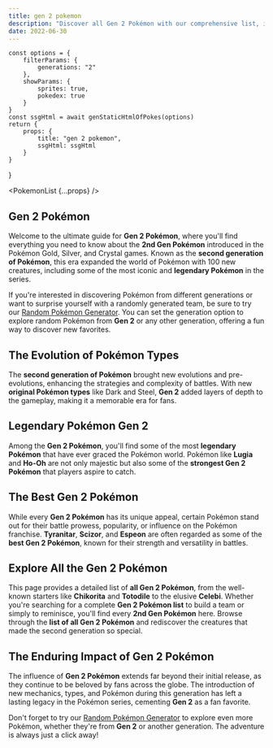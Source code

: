 ```yaml
---
title: gen 2 pokemon
description: "Discover all Gen 2 Pokémon with our comprehensive list, including legendary, strongest, and best Pokémon from the second generation. Explore the complete list and try our Random Pokémon Generator to find new favorites!"
date: 2022-06-30
---
```



    const options = {
        filterParams: {
            generations: "2"
        },
        showParams: {
            sprites: true,
            pokedex: true
        }
    }
    const ssgHtml = await genStaticHtmlOfPokes(options)
    return {
        props: {
            title: "gen 2 pokemon",
            ssgHtml: ssgHtml
        }
    }
}

<PokemonList {...props} />

## Gen 2 Pokémon

Welcome to the ultimate guide for **Gen 2 Pokémon**, where you'll find everything you need to know about the **2nd Gen Pokémon** introduced in the Pokémon Gold, Silver, and Crystal games. Known as the **second generation of Pokémon**, this era expanded the world of Pokémon with 100 new creatures, including some of the most iconic and **legendary Pokémon** in the series.

If you're interested in discovering Pokémon from different generations or want to surprise yourself with a randomly generated team, be sure to try our [Random Pokémon Generator](/). You can set the generation option to explore random Pokémon from **Gen 2** or any other generation, offering a fun way to discover new favorites.

## The Evolution of Pokémon Types

The **second generation of Pokémon** brought new evolutions and pre-evolutions, enhancing the strategies and complexity of battles. With new **original Pokémon types** like Dark and Steel, **Gen 2** added layers of depth to the gameplay, making it a memorable era for fans.

## Legendary Pokémon Gen 2

Among the **Gen 2 Pokémon**, you'll find some of the most **legendary Pokémon** that have ever graced the Pokémon world. Pokémon like **Lugia** and **Ho-Oh** are not only majestic but also some of the **strongest Gen 2 Pokémon** that players aspire to catch.

## The Best Gen 2 Pokémon

While every **Gen 2 Pokémon** has its unique appeal, certain Pokémon stand out for their battle prowess, popularity, or influence on the Pokémon franchise. **Tyranitar**, **Scizor**, and **Espeon** are often regarded as some of the **best Gen 2 Pokémon**, known for their strength and versatility in battles.

## Explore All the Gen 2 Pokémon

This page provides a detailed list of **all Gen 2 Pokémon**, from the well-known starters like **Chikorita** and **Totodile** to the elusive **Celebi**. Whether you're searching for a complete **Gen 2 Pokémon list** to build a team or simply to reminisce, you'll find every **2nd Gen Pokémon** here. Browse through the **list of all Gen 2 Pokémon** and rediscover the creatures that made the second generation so special.

## The Enduring Impact of Gen 2 Pokémon

The influence of **Gen 2 Pokémon** extends far beyond their initial release, as they continue to be beloved by fans across the globe. The introduction of new mechanics, types, and Pokémon during this generation has left a lasting legacy in the Pokémon series, cementing **Gen 2** as a fan favorite.

Don't forget to try our [Random Pokémon Generator](/) to explore even more Pokémon, whether they're from **Gen 2** or another generation. The adventure is always just a click away!



